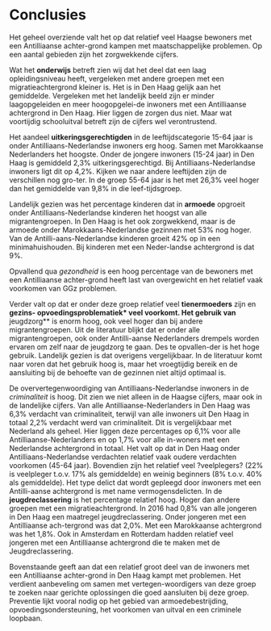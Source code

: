 # Conclusies

Het geheel overziende valt het op dat relatief veel Haagse bewoners met een Antilliaanse achter-grond kampen met maatschappelijke problemen. Op een aantal gebieden zijn het zorgwekkende cijfers.

Wat het **onderwijs** betreft zien wij dat het deel dat een laag opleidingsniveau heeft, vergeleken met andere groepen met een migratieachtergrond kleiner is. Het is in Den Haag gelijk aan het gemiddelde. Vergeleken met het landelijk beeld zijn er minder laagopgeleiden en meer hoogopgelei-de inwoners met een Antilliaanse achtergrond in Den Haag. Hier liggen de zorgen dus niet. Maar wat voortijdig schooluitval betreft zijn de cijfers wel verontrustend.

Het aandeel **uitkeringsgerechtigden** in de leeftijdscategorie 15-64 jaar is onder Antilliaans-Nederlandse inwoners erg hoog. Samen met Marokkaanse Nederlanders het hoogste. Onder de jongere inwoners (15-24 jaar) in Den Haag is gemiddeld 2,3% uitkeringsgerechtigd. Bij Antilliaans-Nederlandse inwoners ligt dit op 4,2%. Kijken we naar andere leeftijden zijn de verschillen nog gro-ter. In de groep 55-64 jaar is het met 26,3% veel hoger dan het gemiddelde van 9,8% in die leef-tijdsgroep.

Landelijk gezien was het percentage kinderen dat in **armoede** opgroeit onder Antilliaans-Nederlandse kinderen het hoogst van alle migrantengroepen. In Den Haag is het ook zorgwekkend, maar is de armoede onder Marokkaans-Nederlandse gezinnen met 53% nog hoger. Van de Antilli-aans-Nederlandse kinderen groeit 42% op in een minimahuishouden. Bij kinderen met een Neder-landse achtergrond is dat 9%.

Opvallend qua *gezondheid* is een hoog percentage van de bewoners met een Antilliaanse achter-grond heeft last van overgewicht en het relatief vaak voorkomen van GGz problemen.

Verder valt op dat er onder deze groep relatief veel **tienermoeders** zijn en **gezins- opvoedingsproblematiek\* veel voorkomt. Het gebruik van** jeugdzorg\*\* is enorm hoog, ook veel hoger dan bij andere migrantengroepen. Uit de literatuur blijkt dat er onder alle migrantengroepen, ook onder Antilli-aanse Nederlanders drempels worden ervaren om zelf naar de jeugdzorg te gaan. Des te opvallen-der is het hoge gebruik. Landelijk gezien is dat overigens vergelijkbaar. In de literatuur komt naar voren dat het gebruik hoog is, maar het vroegtijdig bereik en de aansluiting bij de behoefte van de gezinnen niet altijd optimaal is.

De oververtegenwoordiging van Antilliaans-Nederlandse inwoners in de *criminaliteit* is hoog. Dit zien we niet alleen in de Haagse cijfers, maar ook in de landelijke cijfers. Van alle Antilliaanse-Nederlanders in Den Haag was 6,3% verdacht van criminaliteit, terwijl van alle inwoners uit Den Haag in totaal 2,2% verdacht werd van criminaliteit. Dit is vergelijkbaar met Nederland als geheel. Hier liggen deze percentages op 6,1% voor alle Antilliaanse-Nederlanders en op 1,7% voor alle in-woners met een Nederlandse achtergrond in totaal. Het valt op dat in Den Haag onder Antilliaans-Nederlandse verdachten relatief vaak oudere verdachten voorkomen (45-64 jaar). Bovendien zijn het relatief veel ?veelplegers? (22% is veelpleger t.o.v. 17% als gemiddelde) en weinig beginners (8% t.o.v. 40% als gemiddelde). Het type delict dat wordt gepleegd door inwoners met een Antilli-aanse achtergrond is met name vermogensdelicten. In de **jeugdreclassering** is het percentage relatief hoog. Hoger dan andere groepen met een migratieachtergrond. In 2016 had 0,8% van alle jongeren in Den Haag een maatregel jeugdreclassering. Onder jongeren met een Antilliaanse ach-tergrond was dat 2,0%. Met een Marokkaanse achtergrond was het 1,8%. Ook in Amsterdam en Rotterdam hadden relatief veel jongeren met een Antilliaanse achtergrond die te maken met de Jeugdreclassering.

Bovenstaande geeft aan dat een relatief groot deel van de inwoners met een Antilliaanse achter-grond in Den Haag kampt met problemen. Het verdient aanbeveling om samen met vertegen-woordigers van deze groep te zoeken naar gerichte oplossingen die goed aansluiten bij deze groep. Preventie lijkt vooral nodig op het gebied van armoedebestrijding, opvoedingsondersteuning, het voorkomen van uitval en een criminele loopbaan.
